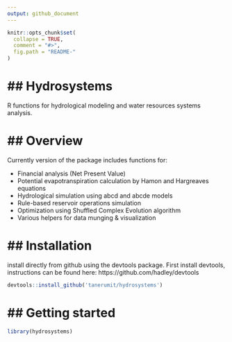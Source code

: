 ```yaml
---
output: github_document
---
```


<!-- README.md is generated from README.Rmd. Please edit that file -->

```r
knitr::opts_chunk$set(
  collapse = TRUE,
  comment = "#>",
  fig.path = "README-"
)
```

## Hydrosystems
===============

R functions for hydrological modeling and water resources systems analysis.

## Overview
===============

Currently version of the package includes functions for:

+ Financial analysis (Net Present Value) 
+ Potential evapotranspiration calculation by Hamon and Hargreaves equations
+ Hydrological simulation using abcd and abcde models
+ Rule-based reservoir operations simulation 
+ Optimization using Shuffled Complex Evolution algorithm
+ Various helpers for data munging & visualization

## Installation
===============

install directly from github using the devtools package. First install devtools,
instructions can be found here: https://github.com/hadley/devtools

```r
devtools::install_github('tanerumit/hydrosystems')
```


## Getting started
===============

```r
library(hydrosystems)
```

